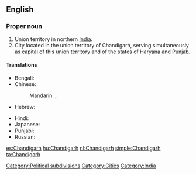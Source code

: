 ==English==
{{wikipedia}}

===Proper noun===
{{en-proper noun}}

# Union territory in northern [[India]].
# City located in the union territory of Chandigarh, serving simultaneously as capital of this union territory and of the states of [[Haryana]] and [[Punjab]].

====Translations====
{{trans-top|Chandigarh, India}}
* Bengali: {{t|bn|চন্ডীগড়|sc=Beng}}
* Chinese:
*: Mandarin: {{t|cmn|昌迪加爾|sc=Hani}},  {{t|cmn|昌迪加尔|tr=Chāngdíjiā'ěr|sc=Hani}}
* Hebrew: {{t|he|צ'אנדיגאר}}
{{trans-mid}}
* Hindi: {{t-|hi|चंडीगढ़|tr=caṇḍīgaṛh|xs=Hindi}}
* Japanese: {{t|ja|チャンディーガル|tr=Chandīgaru}}
* [[Punjabi]]: {{t-|pa|ਚੰਡੀਗੜ੍ਹ|sc=Guru|xs=Punjabi}}
* Russian: {{t|ru|Чандигарх|m|tr=Čandigárx}}
{{trans-bottom}}

[[Category:Political subdivisions]]
[[Category:Cities]]
[[Category:India]]

[[es:Chandigarh]]
[[hu:Chandigarh]]
[[nl:Chandigarh]]
[[simple:Chandigarh]]
[[ta:Chandigarh]]